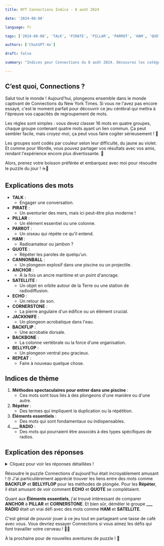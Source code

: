 ```yaml
---
title: NYT Connections Indice - 8 août 2024

date: '2024-08-08'

language: fr

tags: ['2024-08-08', 'TALK', 'PIRATE', 'PILLAR', 'PARROT', 'HAM', 'QUOTE', 'CANNONBALL', 'ANCHOR', 'SATELLITE', 'ECHO', 'CORNERSTONE', 'JACKKNIFE', 'BACKFLIP', 'BACKBONE', 'BELLYFLOP', 'REPEAT']

authors: ['ChatGPT-4o']

draft: false

summary: "Indices pour Connections du 8 août 2024. Découvrez les catégories de mots, des défis amusants à résoudre ! 🎉"

---
```


## C’est quoi, Connections ?

Salut tout le monde ! Aujourd'hui, plongeons ensemble dans le monde captivant de Connections du New York Times. Si vous ne l'avez pas encore essayé, c'est le moment parfait pour découvrir ce jeu cérébral qui mettra à l'épreuve vos capacités de regroupement de mots.

Les règles sont simples : vous devez classer 16 mots en quatre groupes, chaque groupe contenant quatre mots ayant un lien commun. Ça peut sembler facile, mais croyez-moi, ça peut vous faire cogiter sérieusement ! 🧠

Les groupes sont codés par couleur selon leur difficulté, du jaune au violet. Et comme pour Wordle, vous pouvez partager vos résultats avec vos amis, rendant l'expérience encore plus divertissante. 🌈

Alors, prenez votre boisson préférée et embarquez avec moi pour résoudre le puzzle du jour ! ☕🧩

## Explications des mots

- **TALK** :
  - Engager une conversation.
- **PIRATE** :
  - Un aventurier des mers, mais ici peut-être plus moderne !
- **PILLAR** :
  - Un élément essentiel ou une colonne.
- **PARROT** :
  - Un oiseau qui répète ce qu'il entend.
- **HAM** :
  - Radioamateur ou jambon ?
- **QUOTE** :
  - Répéter les paroles de quelqu'un.
- **CANNONBALL** :
  - Un plongeon explosif dans une piscine ou un projectile.
- **ANCHOR** :
  - À la fois un ancre maritime et un point d'ancrage.
- **SATELLITE** :
  - Un objet en orbite autour de la Terre ou une station de radiodiffusion.
- **ECHO** :
  - Un retour de son.
- **CORNERSTONE** :
  - La pierre angulaire d'un édifice ou un élément crucial.
- **JACKKNIFE** :
  - Un plongeon acrobatique dans l'eau.
- **BACKFLIP** :
  - Une acrobatie dorsale.
- **BACKBONE** :
  - La colonne vertébrale ou la force d'une organisation.
- **BELLYFLOP** :
  - Un plongeon ventral peu gracieux.
- **REPEAT** :
  - Faire à nouveau quelque chose.

## Indices de thème

1. **Méthodes spectaculaires pour entrer dans une piscine** :
   - Ces mots sont tous liés à des plongeons d'une manière ou d'une autre.
2. **Répéter** :
   - Des termes qui impliquent la duplication ou la répétition.
3. **Éléments essentiels** :
   - Des mots qui sont fondamentaux ou indispensables.
4. **___ RADIO** :
   - Des mots qui pourraient être associés à des types spécifiques de radios.

## Explication des réponses

<details>
  <summary>Cliquez pour voir les réponses détaillées !</summary>

- **Méthodes spectaculaires pour entrer dans une piscine** : BACKFLIP, BELLYFLOP, CANNONBALL, JACKKNIFE
  - Ces mots décrivent différentes façons de plonger dans une piscine, de la plus acrobatique à la plus... uh, énergique !

- **Répéter** : ECHO, PARROT, REPEAT, QUOTE
  - Chacun de ces mots implique une forme de répétition ou de retour de son.

- **Éléments essentiels** : ANCHOR, BACKBONE, CORNERSTONE, PILLAR
  - Tous ces mots représentent des éléments fondamentaux ou des points d'appui importants.

- **___ RADIO** : HAM, PIRATE, SATELLITE, TALK
  - Chaque mot peut être associé à différents types de radio, du légal au... aventurier !

</details>

Résoudre le puzzle Connections d'aujourd'hui était incroyablement amusant ! 🤓 J'ai particulièrement apprécié trouver les liens entre des mots comme **BACKFLIP** et **BELLYFLOP** pour les méthodes de plongée. Pour les **Répéter**, il était amusant de voir comment **ECHO** et **QUOTE** se complétaient.

Quant aux **Éléments essentiels**, j'ai trouvé intéressant de comparer **ANCHOR** à **PILLAR** et **CORNERSTONE**. Et bien sûr, démêler le groupe **___ RADIO** était un vrai défi avec des mots comme **HAM** et **SATELLITE**.

C'est génial de pouvoir jouer à ce jeu tout en partageant une tasse de café avec vous. Vous devriez essayer Connections si vous aimez les défis qui font travailler votre cerveau ! 💪🧠

À la prochaine pour de nouvelles aventures de puzzle ! 🌟
